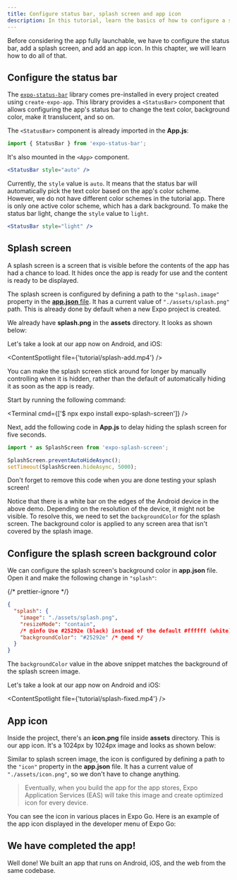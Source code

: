 ```yaml
---
title: Configure status bar, splash screen and app icon
description: In this tutorial, learn the basics of how to configure a status bar, splash screen and app icon.
---
```



Before considering the app fully launchable, we have to configure the status bar, add a splash screen, and add an app icon. In this chapter, we will learn how to do all of that.

<Step label="1">

## Configure the status bar

The <A href="/versions/latest/sdk/status-bar/">`expo-status-bar`</A> library comes pre-installed in every project created using `create-expo-app`.
This library provides a `<StatusBar>` component that allows configuring the app's status bar to change the text color, background color, make it translucent, and so on.

The `<StatusBar>` component is already imported in the **App.js**:

```jsx App.js
import { StatusBar } from 'expo-status-bar';
```

It's also mounted in the `<App>` component.

```jsx App.js
<StatusBar style="auto" />
```

Currently, the `style` value is `auto`. It means that the status bar will automatically pick the text color based on the app's color scheme.
However, we do not have different color schemes in the tutorial app. There is only one active color scheme, which has a dark background.
To make the status bar light, change the `style` value to `light`.

```jsx App.js
<StatusBar style="light" />
```

<ContentSpotlight
  alt="Break down of initial layout."
  src="/static/images/tutorial/statusbar-example.jpg"
  className="max-w-[480px]"
/>

</Step>

<Step label="2">

## Splash screen

A splash screen is a screen that is visible before the contents of the app has had a chance to load. It hides once the app is ready for use and the content is ready to be displayed.

The splash screen is configured by defining a path to the `"splash.image"` property in the <A href="/workflow/configuration/">**app.json** file</A>.
It has a current value of `"./assets/splash.png"` path. This is already done by default when a new Expo project is created.

We already have **splash.png** in the **assets** directory. It looks as shown below:

<ContentSpotlight src="/static/images/tutorial/splash.png" className="max-w-[250px]" />

Let's take a look at our app now on Android, and iOS:

<ContentSpotlight file={'tutorial/splash-add.mp4'} />

<Collapsible summary="Is the app loading too quickly for you to get a good look at the splash screen?">

You can make the splash screen stick around for longer by manually controlling when it is hidden, rather than the default of automatically hiding it as soon as the app is ready.

Start by running the following command:

<Terminal cmd={['$ npx expo install expo-splash-screen']} />

Next, add the following code in **App.js** to delay hiding the splash screen for five seconds.

```jsx App.js
import * as SplashScreen from 'expo-splash-screen';

SplashScreen.preventAutoHideAsync();
setTimeout(SplashScreen.hideAsync, 5000);
```

Don't forget to remove this code when you are done testing your splash screen!

</Collapsible>

Notice that there is a white bar on the edges of the Android device in the above demo. Depending on the resolution of the device, it might not be visible. To resolve this, we need to set the `backgroundColor` for the splash screen. The background color is applied to any screen area that isn't covered by the splash image.

</Step>

<Step label="3">

## Configure the splash screen background color

We can configure the splash screen's background color in **app.json** file. Open it and make the following change in `"splash"`:

{/* prettier-ignore */}
```json app.json
{
  "splash": {
    "image": "./assets/splash.png",
    "resizeMode": "contain",
    /* @info Use #25292e (black) instead of the default #ffffff (white). */
    "backgroundColor": "#25292e" /* @end */
  }
}
```

The `backgroundColor` value in the above snippet matches the background of the splash screen image.

Let's take a look at our app now on Android and iOS:

<ContentSpotlight file={'tutorial/splash-fixed.mp4'} />

</Step>

<Step label="4">

## App icon

Inside the project, there's an **icon.png** file inside **assets** directory. This is our app icon. It's a 1024px by 1024px image and looks as shown below:

<ContentSpotlight src="/static/images/tutorial/icon.png" className="max-w-[150px]" />

Similar to splash screen image, the icon is configured by defining a path to the `"icon"` property in the **app.json** file. It has a current value of `"./assets/icon.png"`, so we don't have to change anything.

> Eventually, when you build the app for the app stores, Expo Application Services (EAS) will take this image and create optimized icon for every device.

You can see the icon in various places in Expo Go. Here is an example of the app icon displayed in the developer menu of Expo Go:

<ContentSpotlight
  alt="Splash screen on Developer Menu in Expo Go app."
  src="/static/images/tutorial/app-icon-visible.jpg"
  className="max-w-[250px]"
/>

</Step>

## We have completed the app!

Well done! We built an app that runs on Android, iOS, and the web from the same codebase.

<BoxLink
  title="Learn more"
  Icon={BookOpen02Icon}
  description="The next section of the tutorial will guide you toward resources to learn more about concepts we've covered here and others we have mentioned briefly."
  href="/tutorial/follow-up"
/>
